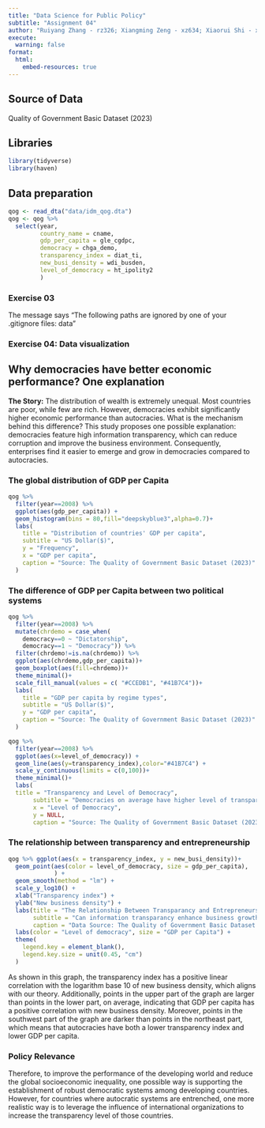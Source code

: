 ```yaml
---
title: "Data Science for Public Policy"
subtitle: "Assignment 04"
author: "Ruiyang Zhang - rz326; Xiangming Zeng - xz634; Xiaorui Shi - xs215"
execute:
  warning: false
format:
  html:
    embed-resources: true
---
```


## Source of Data
Quality of Government Basic Dataset (2023)

## Libraries

```r
library(tidyverse)
library(haven)
```

## Data preparation

```r
qog <- read_dta("data/idm_qog.dta")
qog <- qog %>% 
  select(year, 
         country_name = cname, 
         gdp_per_capita = gle_cgdpc, 
         democracy = chga_demo, 
         transparency_index = diat_ti, 
         new_busi_density = wdi_busden,
         level_of_democracy = ht_ipolity2
         ) 
```

### Exercise 03

The message says "The following paths are ignored by one of your .gitignore files: data"

### Exercise 04: Data visualization

## Why democracies have better economic performance? One explanation
**The Story:** The distribution of wealth is extremely unequal. Most countries are poor, while few are rich. However, democracies exhibit significantly higher economic performance than autocracies. What is the mechanism behind this difference? This study proposes one possible explanation: democracies feature high information transparency, which can reduce corruption and improve the business environment. Consequently, enterprises find it easier to emerge and grow in democracies compared to autocracies.

### The global distribution of GDP per Capita
```r
qog %>% 
  filter(year==2008) %>% 
  ggplot(aes(gdp_per_capita)) +
  geom_histogram(bins = 80,fill="deepskyblue3",alpha=0.7)+
  labs(
    title = "Distribution of countries' GDP per capita",
    subtitle = "US Dollar($)",
    y = "Frequency",
    x = "GDP per capita",
    caption = "Source: The Quality of Government Basic Dataset (2023)"
  )

```


### The difference of GDP per Capita between two political systems
```r
qog %>% 
  filter(year==2008) %>% 
  mutate(chrdemo = case_when(
    democracy==0 ~ "Dictatorship",
    democracy==1 ~ "Democracy")) %>%
  filter(chrdemo!=is.na(chrdemo)) %>% 
  ggplot(aes(chrdemo,gdp_per_capita))+
  geom_boxplot(aes(fill=chrdemo))+
  theme_minimal()+
  scale_fill_manual(values = c( "#CCEDB1", "#41B7C4"))+
  labs(
    title = "GDP per capita by regime types",
    subtitle = "US Dollar($)",
    y = "GDP per capita",
    caption = "Source: The Quality of Government Basic Dataset (2023)"
  )

```

```r
qog %>%
  filter(year==2008) %>% 
  ggplot(aes(x=level_of_democracy)) +
  geom_line(aes(y=transparency_index),color="#41B7C4") +
  scale_y_continuous(limits = c(0,100))+
  theme_minimal()+
  labs(
  title = "Transparency and Level of Democracy",
       subtitle = "Democracies on average have higher level of transparency",
       x = "Level of Democracy",
       y = NULL,
       caption = "Source: The Quality of Government Basic Dataset (2023)")
```


### The relationship between transparency and entrepreneurship
```r
qog %>% ggplot(aes(x = transparency_index, y = new_busi_density))+
  geom_point(aes(color = level_of_democracy, size = gdp_per_capita),
             ) +
  geom_smooth(method = "lm") +
  scale_y_log10() +
  xlab("Transparency index") +
  ylab("New business density") +
  labs(title = "The Relationship Between Transparancy and Entrepreneurship",
       subtitle = "Can information transparancy enhance business growth?",
       caption = "Data Source: The Quality of Government Basic Dataset (2023)") +
  labs(color = "Level of democracy", size = "GDP per Capita") +
  theme(
    legend.key = element_blank(),
    legend.key.size = unit(0.45, "cm")
  )

```
As shown in this graph, the transparency index has a positive linear correlation with the logarithm base 10 of new business density, which aligns with our theory. Additionally, points in the upper part of the graph are larger than points in the lower part, on average, indicating that GDP per capita has a positive correlation with new business density. Moreover, points in the southwest part of the graph are darker than points in the northeast part, which means that autocracies have both a lower transparency index and lower GDP per capita.

### Policy Relevance
Therefore, to improve the performance of the developing world and reduce the global socioeconomic inequality, one possible way is supporting the establishment of robust democratic systems among developing countries. However, for countries where autocratic systems are entrenched, one more realistic way is to leverage the influence of international organizations to increase the transparency level of those countries.
